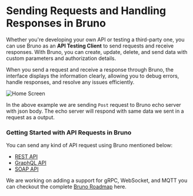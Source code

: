 # Sending Requests and Handling Responses in Bruno

Whether you're developing your own API or testing a third-party one, you can use Bruno as an **API Testing Client** to send requests and receive responses. With Bruno, you can create, update, delete, and send data with custom parameters and authorization details.

When you send a request and receive a response through Bruno, the interface displays the information clearly, allowing you to debug errors, handle responses, and resolve any issues efficiently.

![Home Screen](/screenshots/send-request/home-screen.png)

In the above example we are sending `Post` request to Bruno echo server with json body. The echo server will respond with same data we sent in a request as a output.

### Getting Started with API Requests in Bruno

You can send any kind of API request using Bruno mentioned below:

- [REST API](./REST/overview.mdx)
- [GraphQL API](./graphql/overview.mdx)
- [SOAP API](./soap/soap-request.mdx)

We are working on adding a support for gRPC, WebSocket, and MQTT you can checkout the complete [Bruno Roadmap](https://github.com/usebruno/bruno/discussions/384) here.
